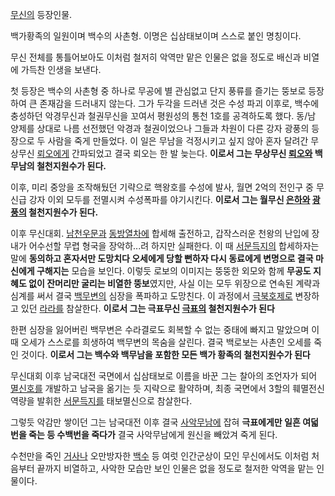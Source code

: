 [[무신]]의 등장인물.

백가황족의 일원이며 백수의 사촌형.
이명은 십삼태보이며 스스로 붙인 명칭이다.

무신 전체를 통틀어보아도 이처럼 철저히 악역만 맡은 인물은 없을 정도로 배신과 비열에 가득찬 인생을 보낸다.

첫 등장은 백수의 사촌형 중 하나로 무공에 별 관심없고 단지 풍류를 즐기는 뚱보로 등장하여 큰 존재감을 드러내지 않는다.
그가 두각을 드러낸 것은 수성 파괴 이후로, 백수에 충성하던 악경무신과 철권무신을 꼬여서 평원성의 통천 1호를 공격하도록 했다. 동/남 양제를 상대로 나름 선전했던 악경과 철권이었으나 그들과 차원이 다른 강자 광풍의 등장으로 두 사람을 죽게 만들었다. 이 일은 무남을 걱정시키고 싶지 않아 혼자 달려간 무상무신 [[뢰오]]에게 간파되었고 결국 뢰오는 한 발 늦는다.
'''이로서 그는 무상무신 [[뢰오]]와 백무남의 철천지원수가 된다.'''


이후, 미리 중앙을 조작해뒀던 기략으로 핵왕호를 수성에 발사, 월면 2억의 전인구 중 무신급 강자 이외 모두를 전멸시켜 수성폭파를 야기시킨다.
'''이로서 그는 월무신 [[은하]]와 [[광풍]]의 철천지원수가 된다.'''

이후 무신대회. [[남천우문]]과 [[동방열차]]에 합세해 출전하고, 갑작스러운 천왕의 난입에 장내가 어수선할 무렵 형국을 장악하...려 하지만 실패한다. 이 때 [[서문득지]]의 합세하자는 말에 '''동의하고 혼자서만 도망치다 오세에게 당할 뻔하자 다시 동료에게 변명으로 결국 마신에게 구해지는''' 모습을 보인다.
이렇듯 로보의 이미지는 뚱뚱한 외모와 함께 '''무공도 지혜도 없이 잔머리만 굴리는 비열한 뚱보'''였지만, 사실 이는 모두 위장으로 연속된 계략과 심계를 써서 결국 [[백무변]]의 심장을 폭파하고 도망친다. 이 과정에서 [[극북호제]]로 변장하고 있던 [[라라]]를 참살한다.
'''이로서 그는 극표무신 [[극표]]의 철천지원수가 된다'''

한편 심장을 잃어버린 백무변은 수라결로도 회복할 수 없는 중태에 빠지고 말았으며 이 때 오세가 스스로를 희생하여 백무변의 목숨을 살린다. 결국 백로보는 사촌인 오세를 죽인 것이다.
'''이로서 그는 백수와 백무남을 포함한 모든 백가 황족의 철천지원수가 된다'''

무신대회 이후 남국대전 국면에서 십삼태보로 이름을 바꾼 그는 찰아의 조언자가 되어 [[멸신호]]를 개발하고 남국을 옮기는 듯 지략으로 활약하며, 최종 국면에서 3할의 훼멸전신역량을 발휘한 [[서문득지]]를 태보멸신으로 참살한다.

그렇듯 악감만 쌓이던 그는 남국대전 이후 결국 [[사악무남]]에 잡혀 '''극표에게만 일흔 여덟번을 죽는 등 수백번을 죽다가''' 결국 사악무남에게 원신을 빼았겨 죽게 된다.


수천만을 죽인 [[거사]]나 오만방자한 [[백수]] 등 여럿 인간군상이 모인 무신에서도 이처럼 처음부터 끝까지 비열하고, 사악한 모습만 보인 인물은 없을 정도로 철저한 악역을 맡는 인물이다.
